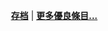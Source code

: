 <!-- 本欄展示最新的英國優良條目 -->
{{Wikipedia:优良条目/韋斯科特站}}
<div align="right">
'''[[Portal:英国/优良条目/存档|存档]]''' | '''[[Portal:英国/典范条目/曾登上首页的英国条目#優良條目|更多優良條目...]]'''
</div>